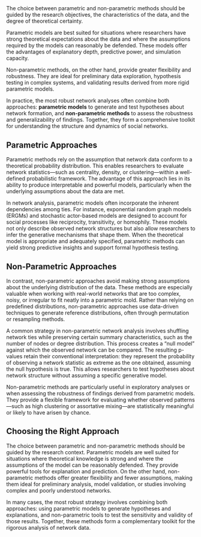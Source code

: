 ## 

The choice between parametric and non-parametric methods should be guided by the research objectives, the characteristics of the data, and the degree of theoretical certainty. 

Parametric models are best suited for situations where researchers have strong theoretical expectations about the data and where the assumptions required by the models can reasonably be defended. These models offer the advantages of explanatory depth, predictive power, and simulation capacity.

Non-parametric methods, on the other hand, provide greater flexibility and robustness. They are ideal for preliminary data exploration, hypothesis testing in complex systems, and validating results derived from more rigid parametric models.

In practice, the most robust network analyses often combine both approaches: **parametric models** to generate and test hypotheses about network formation, and **non-parametric methods** to assess the robustness and generalizability of findings. Together, they form a comprehensive toolkit for understanding the structure and dynamics of social networks.

## Parametric Approaches

Parametric methods rely on the assumption that network data conform to a theoretical probability distribution. This enables researchers to evaluate network statistics—such as centrality, density, or clustering—within a well-defined probabilistic framework. The advantage of this approach lies in its ability to produce interpretable and powerful models, particularly when the underlying assumptions about the data are met.

In network analysis, parametric models often incorporate the inherent dependencies among ties. For instance, exponential random graph models (ERGMs) and stochastic actor-based models are designed to account for social processes like reciprocity, transitivity, or homophily. These models not only describe observed network structures but also allow researchers to infer the generative mechanisms that shape them. When the theoretical model is appropriate and adequately specified, parametric methods can yield strong predictive insights and support formal hypothesis testing.

## Non-Parametric Approaches

In contrast, non-parametric approaches avoid making strong assumptions about the underlying distribution of the data. These methods are especially valuable when working with real-world networks that are too complex, noisy, or irregular to fit neatly into a parametric mold. Rather than relying on predefined distributions, non-parametric approaches use data-driven techniques to generate reference distributions, often through permutation or resampling methods.

A common strategy in non-parametric network analysis involves shuffling network ties while preserving certain summary characteristics, such as the number of nodes or degree distribution. This process creates a "null model" against which the observed network can be compared. The resulting p-values retain their conventional interpretation: they represent the probability of observing a network statistic as extreme as the one obtained, assuming the null hypothesis is true. This allows researchers to test hypotheses about network structure without assuming a specific generative model.

Non-parametric methods are particularly useful in exploratory analyses or when assessing the robustness of findings derived from parametric models. They provide a flexible framework for evaluating whether observed patterns—such as high clustering or assortative mixing—are statistically meaningful or likely to have arisen by chance.

## Choosing the Right Approach

The choice between parametric and non-parametric methods should be guided by the research context. Parametric models are well suited for situations where theoretical knowledge is strong and where the assumptions of the model can be reasonably defended. They provide powerful tools for explanation and prediction. On the other hand, non-parametric methods offer greater flexibility and fewer assumptions, making them ideal for preliminary analysis, model validation, or studies involving complex and poorly understood networks.

In many cases, the most robust strategy involves combining both approaches: using parametric models to generate hypotheses and explanations, and non-parametric tools to test the sensitivity and validity of those results. Together, these methods form a complementary toolkit for the rigorous analysis of network data.